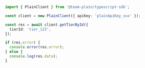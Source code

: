 ```ts
import { PlainClient } from '@team-plain/typescript-sdk';

const client = new PlainClient({ apiKey: 'plainApiKey_xxx' });

const res = await client.getTierById({
  tierId: 'tier_123',
});

if (res.error) {
  console.error(res.error);
} else {
  console.log(res.data);
}
```

